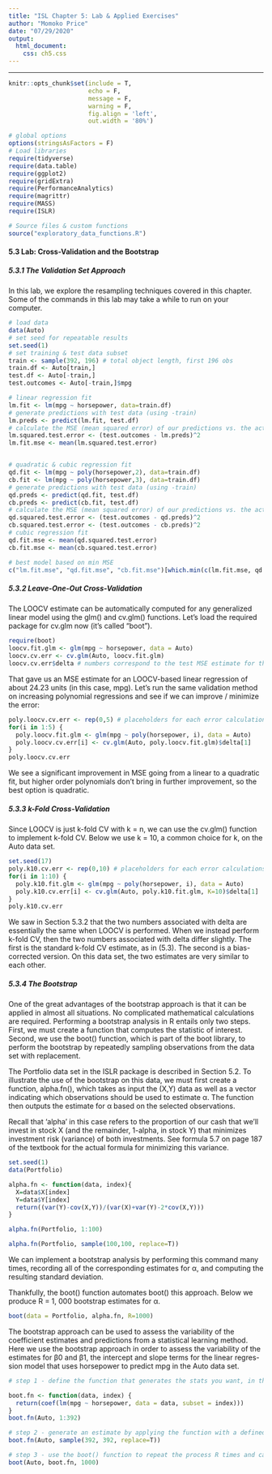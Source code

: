 ```yaml
---
title: "ISL Chapter 5: Lab & Applied Exercises"
author: "Momoko Price"
date: "07/29/2020"
output: 
  html_document:
    css: ch5.css
---
```


***
```r
knitr::opts_chunk$set(include = T,
                      echo = F, 
                      message = F, 
                      warning = F,
                      fig.align = 'left',
                      out.width = '80%')

# global options
options(stringsAsFactors = F)
# Load libraries
require(tidyverse)
require(data.table)
require(ggplot2)
require(gridExtra)
require(PerformanceAnalytics)
require(magrittr)
require(MASS)
require(ISLR)

# Source files & custom functions
source("exploratory_data_functions.R")
```


#### 5.3 Lab: Cross-Validation and the Bootstrap

##### 5.3.1 The Validation Set Approach

In this lab, we explore the resampling techniques covered in this chapter. Some of the commands in this lab may take a while to run on your computer.

```r
# load data
data(Auto)
# set seed for repeatable results
set.seed(1)
# set training & test data subset
train <- sample(392, 196) # total object length, first 196 obs
train.df <- Auto[train,]
test.df <- Auto[-train,]
test.outcomes <- Auto[-train,]$mpg

# linear regression fit
lm.fit <- lm(mpg ~ horsepower, data=train.df)
# generate predictions with test data (using -train)
lm.preds <- predict(lm.fit, test.df)
# calculate the MSE (mean squared error) of our predictions vs. the actual test outcomes
lm.squared.test.error <- (test.outcomes - lm.preds)^2
lm.fit.mse <- mean(lm.squared.test.error)


# quadratic & cubic regression fit
qd.fit <- lm(mpg ~ poly(horsepower,2), data=train.df)
cb.fit <- lm(mpg ~ poly(horsepower,3), data=train.df)
# generate predictions with test data (using -train)
qd.preds <- predict(qd.fit, test.df)
cb.preds <- predict(cb.fit, test.df)
# calculate the MSE (mean squared error) of our predictions vs. the actual test outcomes
qd.squared.test.error <- (test.outcomes - qd.preds)^2
cb.squared.test.error <- (test.outcomes - cb.preds)^2
# cubic regression fit
qd.fit.mse <- mean(qd.squared.test.error)
cb.fit.mse <- mean(cb.squared.test.error)

# best model based on min MSE
c("lm.fit.mse", "qd.fit.mse", "cb.fit.mse")[which.min(c(lm.fit.mse, qd.fit.mse, cb.fit.mse))]
```

##### 5.3.2 Leave-One-Out Cross-Validation

The LOOCV estimate can be automatically computed for any generalized linear model using the glm() and cv.glm() functions. Let's load the required package for cv.glm now (it's called "boot").

```r
require(boot)
loocv.fit.glm <- glm(mpg ~ horsepower, data = Auto)
loocv.cv.err <- cv.glm(Auto, loocv.fit.glm)
loocv.cv.err$delta # numbers correspond to the test MSE estimate for the fit; they should be virtually identical
```

That gave us an MSE estimate for an LOOCV-based linear regression of about 24.23 units (in this case, mpg). Let's run the same validation method on increasing polynomial regressions and see if we can improve / minimize the error:

```r
poly.loocv.cv.err <- rep(0,5) # placeholders for each error calculations
for(i in 1:5) {
  poly.loocv.fit.glm <- glm(mpg ~ poly(horsepower, i), data = Auto)
  poly.loocv.cv.err[i] <- cv.glm(Auto, poly.loocv.fit.glm)$delta[1]
}
poly.loocv.cv.err
```
We see a significant improvement in MSE going from a linear to a quadratic fit, but higher order polynomials don't bring in further improvement, so the best option is quadratic. 

##### 5.3.3 k-Fold Cross-Validation
Since LOOCV is just k-fold CV with k = n, we can use the cv.glm() function to implement k-fold CV. Below we use k = 10, a common choice for k, on the Auto data set. 


```r
set.seed(17)
poly.k10.cv.err <- rep(0,10) # placeholders for each error calculations
for(i in 1:10) {
  poly.k10.fit.glm <- glm(mpg ~ poly(horsepower, i), data = Auto)
  poly.k10.cv.err[i] <- cv.glm(Auto, poly.k10.fit.glm, K=10)$delta[1]
}
poly.k10.cv.err
```
We saw in Section 5.3.2 that the two numbers associated with delta are essentially the same when LOOCV is performed. When we instead perform k-fold CV, then the two numbers associated with delta differ slightly. The first is the standard k-fold CV estimate, as in (5.3). The second is a bias-corrected version. On this data set, the two estimates are very similar to each other.

##### 5.3.4 The Bootstrap
One of the great advantages of the bootstrap approach is that it can be applied in almost all situations. No complicated mathematical calculations are required. Performing a bootstrap analysis in R entails only two steps. First, we must create a function that computes the statistic of interest. Second, we use the boot() function, which is part of the boot library, to perform the bootstrap by repeatedly sampling observations from the data set with replacement.

The Portfolio data set in the ISLR package is described in Section 5.2. To illustrate the use of the bootstrap on this data, we must first create a function, alpha.fn(), which takes as input the (X,Y) data as well as a vector indicating which observations should be used to estimate α. The function then outputs the estimate for α based on the selected observations.

Recall that 'alpha' in this case refers to the proportion of our cash that we'll invest in stock X (and the remainder, 1-alpha, in stock Y) that minimizes investment risk (variance) of both investments. See formula 5.7 on page 187 of the textbook for the actual formula for minimizing this variance. 

```r
set.seed(1)
data(Portfolio)

alpha.fn <- function(data, index){
  X=data$X[index]
  Y=data$Y[index]
  return((var(Y)-cov(X,Y))/(var(X)+var(Y)-2*cov(X,Y)))
}

alpha.fn(Portfolio, 1:100)
```
```r

alpha.fn(Portfolio, sample(100,100, replace=T))

```
We can implement a bootstrap analysis by performing this command many times, recording all of the corresponding estimates for α, and computing the resulting standard deviation. 

Thankfully, the boot() function automates boot() this approach. Below we produce R = 1, 000 bootstrap estimates for α.

```r

boot(data = Portfolio, alpha.fn, R=1000)

```
The bootstrap approach can be used to assess the variability of the coefficient estimates and predictions from a statistical learning method. Here we use the bootstrap approach in order to assess the variability of the estimates for β0 and β1, the intercept and slope terms for the linear regres- sion model that uses horsepower to predict mpg in the Auto data set.

```r
# step 1 - define the function that generates the stats you want, in this case the intercept b0 and slope b1 of a linear regression fit of mpg ~ horsepower from the Auto data set:

boot.fn <- function(data, index) {
  return(coef(lm(mpg ~ horsepower, data = data, subset = index)))
}
boot.fn(Auto, 1:392)

# step 2 - generate an estimate by applying the function with a defined sample of the data set
boot.fn(Auto, sample(392, 392, replace=T))

# step 3 - use the boot() function to repeat the process R times and calculate the SE of your stats. 
boot(Auto, boot.fn, 1000)
```


